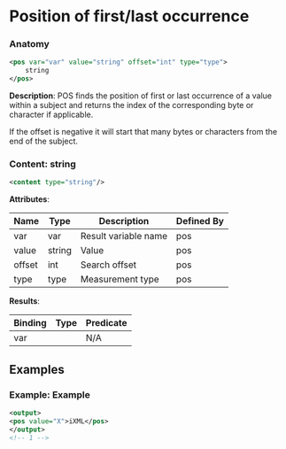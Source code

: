 # Position of first/last occurrence

### Anatomy

```xml
<pos var="var" value="string" offset="int" type="type">
    string
</pos>
```

 **Description**:
 POS finds the position of first or last occurrence of a value within a subject and returns the index of the corresponding byte or character if applicable.

If the offset is negative it will start that many bytes or characters from the end of the subject.

### Content: string

```xml
<content type="string"/>
```

**Attributes**:

| Name | Type | Description | Defined By |
| ---- | ---- | ----------- | ---------- |
| var | var | Result variable name | pos |
| value | string | Value | pos |
| offset | int | Search offset | pos |
| type | type | Measurement type | pos |


**Results**:

| Binding | Type | Predicate |
| ------- | ---- | --------- |
| var |  | N/A |


## Examples

### Example: Example

```xml
<output>
<pos value="X">iXML</pos>
</output>
<!-- 1 -->
```

